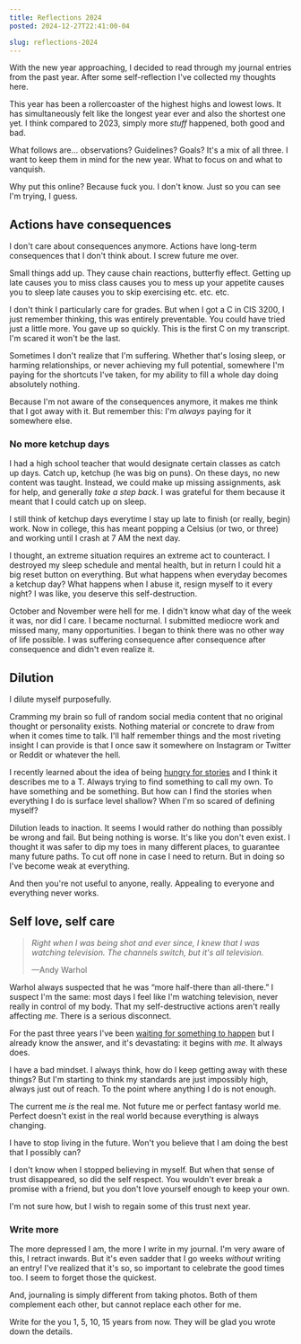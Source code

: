 ```yaml
---
title: Reflections 2024
posted: 2024-12-27T22:41:00-04

slug: reflections-2024
---
```


With the new year approaching, I decided to read through my journal entries from the past year. After some self-reflection I've collected my thoughts here.

This year has been a rollercoaster of the highest highs and lowest lows. It has simultaneously felt like the longest year ever and also the shortest one yet. I think compared to 2023, simply more _stuff_ happened, both good and bad.

What follows are... observations? Guidelines? Goals? It's a mix of all three. I want to keep them in mind for the new year. What to focus on and what to vanquish.

Why put this online? Because fuck you. I don't know. Just so you can see I'm trying, I guess.

## Actions have consequences

I don't care about consequences anymore. Actions have long-term consequences that I don't think about. I screw future me over.

Small things add up. They cause chain reactions, butterfly effect. Getting up late causes you to miss class causes you to mess up your appetite causes you to sleep late causes you to skip exercising etc. etc. etc.

I don't think I particularly care for grades. But when I got a C in CIS 3200, I just remember thinking, this was entirely preventable. You could have tried just a little more. You gave up so quickly. This is the first C on my transcript. I'm scared it won't be the last.

Sometimes I don't realize that I'm suffering. Whether that's losing sleep, or harming relationships, or never achieving my full potential, somewhere I'm paying for the shortcuts I've taken, for my ability to fill a whole day doing absolutely nothing.

Because I'm not aware of the consequences anymore, it makes me think that I got away with it. But remember this: I'm _always_ paying for it somewhere else.

### No more ketchup days

I had a high school teacher that would designate certain classes as catch up days. Catch up, ketchup (he was big on puns). On these days, no new content was taught. Instead, we could make up missing assignments, ask for help, and generally _take a step back_. I was grateful for them because it meant that I could catch up on sleep.

I still think of ketchup days everytime I stay up late to finish (or really, begin) work. Now in college, this has meant popping a Celsius (or two, or three) and working until I crash at 7 AM the next day.

I thought, an extreme situation requires an extreme act to counteract. I destroyed my sleep schedule and mental health, but in return I could hit a big reset button on everything. But what happens when everyday becomes a ketchup day? What happens when I abuse it, resign myself to it every night? I was like, you deserve this self-destruction.

October and November were hell for me. I didn't know what day of the week it was, nor did I care. I became nocturnal. I submitted mediocre work and missed many, many opportunities. I began to think there was no other way of life possible. I was suffering consequence after consequence after consequence and didn't even realize it.

## Dilution

I dilute myself purposefully.

Cramming my brain so full of random social media content that no original thought or personality exists. Nothing material or concrete to draw from when it comes time to talk. I'll half remember things and the most riveting insight I can provide is that I once saw it somewhere on Instagram or Twitter or Reddit or whatever the hell.

I recently learned about the idea of being [hungry for stories](https://eieio.games/blog/a-decade-without-a-drink/) and I think it describes me to a T. Always trying to find something to call my own. To have something and be something. But how can I find the stories when everything I do is surface level shallow? When I'm so scared of defining myself?

Dilution leads to inaction. It seems I would rather do nothing than possibly be wrong and fail. But being nothing is worse. It's like you don't even exist. I thought it was safer to dip my toes in many different places, to guarantee many future paths. To cut off none in case I need to return. But in doing so I've become weak at everything.

And then you're not useful to anyone, really. Appealing to everyone and everything never works.

## Self love, self care

> _Right when I was being shot and ever since, I knew that I was watching television. The channels switch, but it's all television._
>
> —Andy Warhol

Warhol always suspected that he was “more half-there than all-there.” I suspect I'm the same: most days I feel like I'm watching television, never really in control of my body. That my self-destructive actions aren't really affecting _me_. There is a serious disconnect.

For the past three years I've been [waiting for something to happen](https://www.reddit.com/r/OMORI/comments/l1wgt7/comment/jk33ikg) but I already know the answer, and it's devastating: it begins with _me_. It always does.

I have a bad mindset. I always think, how do I keep getting away with these things? But I'm starting to think my standards are just impossibly high, always just out of reach. To the point where anything I do is not enough.

The current me _is_ the real me. Not future me or perfect fantasy world me. Perfect doesn't exist in the real world because everything is always changing.

I have to stop living in the future. Won't you believe that I am doing the best that I possibly can?

I don't know when I stopped believing in myself. But when that sense of trust disappeared, so did the self respect. You wouldn't ever break a promise with a friend, but you don't love yourself enough to keep your own.

I'm not sure how, but I wish to regain some of this trust next year.

### Write more

The more depressed I am, the more I write in my journal. I'm very aware of this, I retract inwards. But it's even sadder that I go weeks _without_ writing an entry! I've realized that it's so, so important to celebrate the good times too. I seem to forget those the quickest.

And, journaling is simply different from taking photos. Both of them complement each other, but cannot replace each other for me.

Write for the you 1, 5, 10, 15 years from now. They will be glad you wrote down the details.
